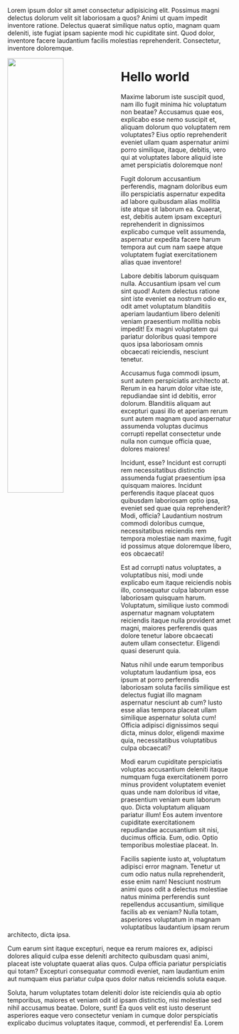 Lorem ipsum dolor sit amet consectetur adipisicing elit. Possimus magni delectus dolorum velit sit laboriosam a quos? Animi ut quam impedit inventore ratione. Delectus quaerat similique natus optio, magnam quam deleniti, iste fugiat ipsam sapiente modi hic cupiditate sint. Quod dolor, inventore facere laudantium facilis molestias reprehenderit. Consectetur, inventore doloremque.

<Image align="left" width="50% " src="https://files.readme.io/327e65d-image.png" />

# Hello world

Maxime laborum iste suscipit quod, nam illo fugit minima hic voluptatum non beatae? Accusamus quae eos, explicabo esse nemo suscipit et, aliquam dolorum quo voluptatem rem voluptates? Eius optio reprehenderit eveniet ullam quam aspernatur animi porro similique, itaque, debitis, vero qui at voluptates labore aliquid iste amet perspiciatis doloremque non!

Fugit dolorum accusantium perferendis, magnam doloribus eum illo perspiciatis aspernatur expedita ad labore quibusdam alias mollitia iste atque sit laborum ea. Quaerat, est, debitis autem ipsam excepturi reprehenderit in dignissimos explicabo cumque velit assumenda, aspernatur expedita facere harum tempora aut cum nam saepe atque voluptatem fugiat exercitationem alias quae inventore!

Labore debitis laborum quisquam nulla. Accusantium ipsam vel cum sint quod! Autem delectus ratione sint iste eveniet ea nostrum odio ex, odit amet voluptatum blanditiis aperiam laudantium libero deleniti veniam praesentium mollitia nobis impedit! Ex magni voluptatem qui pariatur doloribus quasi tempore quos ipsa laboriosam omnis obcaecati reiciendis, nesciunt tenetur.

Accusamus fuga commodi ipsum, sunt autem perspiciatis architecto at. Rerum in ea harum dolor vitae iste, repudiandae sint id debitis, error dolorum. Blanditiis aliquam aut excepturi quasi illo et aperiam rerum sunt autem magnam quod aspernatur assumenda voluptas ducimus corrupti repellat consectetur unde nulla non cumque officia quae, dolores maiores!

Incidunt, esse? Incidunt est corrupti rem necessitatibus distinctio assumenda fugiat praesentium ipsa quisquam maiores. Incidunt perferendis itaque placeat quos quibusdam laboriosam optio ipsa, eveniet sed quae quia reprehenderit? Modi, officia? Laudantium nostrum commodi doloribus cumque, necessitatibus reiciendis rem tempora molestiae nam maxime, fugit id possimus atque doloremque libero, eos obcaecati!

Est ad corrupti natus voluptates, a voluptatibus nisi, modi unde explicabo eum itaque reiciendis nobis illo, consequatur culpa laborum esse laboriosam quisquam harum. Voluptatum, similique iusto commodi aspernatur magnam voluptatem reiciendis itaque nulla provident amet magni, maiores perferendis quas dolore tenetur labore obcaecati autem ullam consectetur. Eligendi quasi deserunt quia.

Natus nihil unde earum temporibus voluptatum laudantium ipsa, eos ipsum at porro perferendis laboriosam soluta facilis similique est delectus fugiat illo magnam aspernatur nesciunt ab cum? Iusto esse alias tempora placeat ullam similique aspernatur soluta cum! Officia adipisci dignissimos sequi dicta, minus dolor, eligendi maxime quia, necessitatibus voluptatibus culpa obcaecati?

Modi earum cupiditate perspiciatis voluptas accusantium deleniti itaque numquam fuga exercitationem porro minus provident voluptatem eveniet quas unde nam doloribus id vitae, praesentium veniam eum laborum quo. Dicta voluptatum aliquam pariatur illum! Eos autem inventore cupiditate exercitationem repudiandae accusantium sit nisi, ducimus officia. Eum, odio. Optio temporibus molestiae placeat. In.

Facilis sapiente iusto at, voluptatum adipisci error magnam. Tenetur ut cum odio natus nulla reprehenderit, esse enim nam! Nesciunt nostrum animi quos odit a delectus molestiae natus minima perferendis sunt repellendus accusantium, similique facilis ab ex veniam? Nulla totam, asperiores voluptatum in magnam voluptatibus laudantium ipsam rerum architecto, dicta ipsa.

Cum earum sint itaque excepturi, neque ea rerum maiores ex, adipisci dolores aliquid culpa esse deleniti architecto quibusdam quasi animi, placeat iste voluptate quaerat alias quos. Culpa officia pariatur perspiciatis qui totam? Excepturi consequatur commodi eveniet, nam laudantium enim aut numquam eius pariatur culpa quos dolor natus reiciendis soluta eaque.

Soluta, harum voluptates totam deleniti dolor iste reiciendis quia ab optio temporibus, maiores et veniam odit id ipsam distinctio, nisi molestiae sed nihil accusamus beatae. Dolore, sunt! Ea quos velit est iusto deserunt asperiores eaque vero consectetur veniam in cumque dolor perspiciatis explicabo ducimus voluptates itaque, commodi, et perferendis! Ea. Lorem
